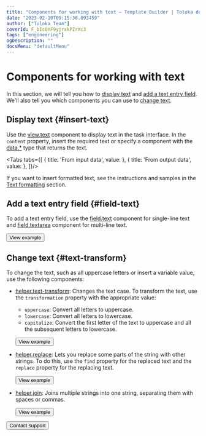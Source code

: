```yaml
---
title: "Components for working with text — Template Builder | Toloka documentation"
date: "2023-02-10T09:15:36.093459"
author: ["Toloka Team"]
coverId: F_bIcOYF9yjrxkPZrXc3
tags: ["engineering"]
ogDescription: ""
docsMenu: "defaultMenu"
---
```



# Components for working with text

In this section, we will tell you how to [display text](#insert-text) and [add a text entry field](#field-text). We'll also tell you which components you can use to [change text](#text-transform).

## Display text {#insert-text}

Use the [view.text](/docs/template-builder/reference/view.text) component to display text in the task interface. In the `content` property, insert the required text or specify a component with the [data.*](/docs/template-builder/operations/work-with-data) type that returns the text.

<Tabs tabs={[
  { title: 'From input data', value: <ComponentsForTextsList1/> },
  { title: 'From output data', value: <ComponentsForTextsList2/> },
]}/>

If you want to insert formatted text, see the instructions and samples in the [Text formatting](/docs/template-builder/operations/text-formatting) section.

## Add a text entry field {#field-text}

To add a text entry field, use the [field.text](/docs/template-builder/reference/field.text) component for single-line text and [field.textarea](/docs/template-builder/reference/field.textarea) component for multi-line text.

<Button themeColor="light" view="default" size="l" type="link" url="https://ya.cc/t/NuwVOMK_3ttBAz">View example</Button>

## Change text {#text-transform}

To change the text, such as all uppercase letters or insert a variable value, use the following components:

- [helper.text-transform](/docs/template-builder/reference/helper.text-transform): Changes the text case. To transform the text, use the `transformation` property with the appropriate value:
    - `uppercase`: Convert all letters to uppercase.
    - `lowercase`: Convert all letters to lowercase.
    - `capitalize`: Convert the first letter of the text to uppercase and all the subsequent letters to lowercase.

  <Button themeColor="light" view="default" size="l" type="link" url="https://ya.cc/t/JVwFEJc13ttBEk">View example</Button>

- [helper.replace](/docs/template-builder/reference/helper.replace): Lets you replace some parts of the string with other strings. To do this, use the `find` property for the replaced text and the `replace` property for the replacing text.

  <Button themeColor="light" view="default" size="l" type="link" url="https://ya.cc/t/qcfsK8i_3x5ZwU">View example</Button>

- [helper.join](/docs/template-builder/reference/helper.join): Joins multiple strings into one string, separating them with spaces or commas.

  <Button themeColor="light" view="default" size="l" type="link" url="https://ya.cc/t/_h--eV2Y3ttBMm">View example</Button>

<Button themeColor="light" view="default" size="l" type="link" url="/docs/guide/troubleshooting/support?form-source=template-builder-operations-components-for-texts">Contact support</Button>
